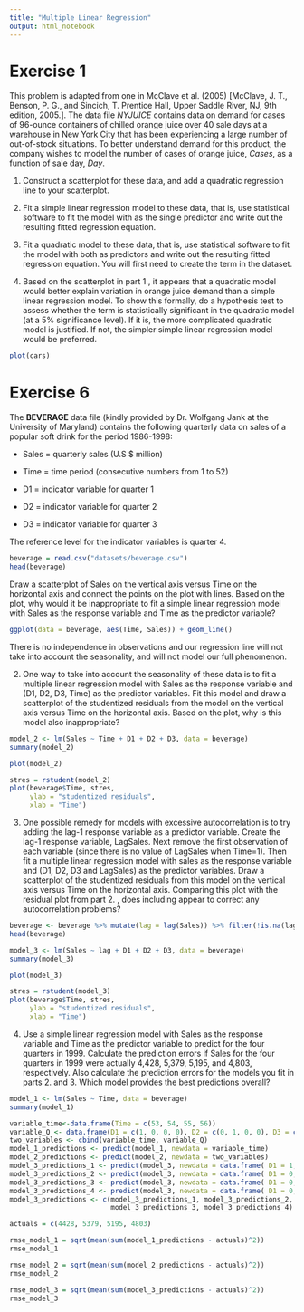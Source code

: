```yaml
---
title: "Multiple Linear Regression"
output: html_notebook
---
```


# **Exercise 1**

This problem is adapted from one in McClave et al. (2005) [McClave, J. T., Benson, P. G., and Sincich, T. Prentice Hall, Upper Saddle River, NJ, 9th edition, 2005.]. The data file *NYJUICE* contains data on demand for cases of 96-ounce containers of chilled orange juice over 40 sale days at a warehouse in New York City that has been experiencing a large number of out-of-stock situations. To better understand demand for this product, the company wishes to model the number of cases of orange juice, *Cases*, as a function of sale day, *Day*.

1.  Construct a scatterplot for these data, and add a quadratic regression line to your scatterplot.

2.  Fit a simple linear regression model to these data, that is, use statistical software to fit the model with as the single predictor and write out the resulting fitted regression equation.

3.  Fit a quadratic model to these data, that is, use statistical software to fit the model with both as predictors and write out the resulting fitted regression equation. You will first need to create the term in the dataset.

4.  Based on the scatterplot in part 1., it appears that a quadratic model would better explain variation in orange juice demand than a simple linear regression model. To show this formally, do a hypothesis test to assess whether the term is statistically significant in the quadratic model (at a 5% significance level). If it is, the more complicated quadratic model is justified. If not, the simpler simple linear regression model would be preferred.

```r
plot(cars)
```

# **Exercise 6**

The **BEVERAGE** data file (kindly provided by Dr. Wolfgang Jank at the University of Maryland) contains the following quarterly data on sales of a popular soft drink for the period 1986-1998:

-   Sales = quarterly sales (U.S \$ million)

-   Time = time period (consecutive numbers from 1 to 52)

-   D1 = indicator variable for quarter 1

-   D2 = indicator variable for quarter 2

-   D3 = indicator variable for quarter 3

The reference level for the indicator variables is quarter 4.

```r
beverage = read.csv("datasets/beverage.csv")
head(beverage)
```

Draw a scatterplot of Sales on the vertical axis versus Time on the horizontal axis and connect the points on the plot with lines. Based on the plot, why would it be inappropriate to fit a simple linear regression model with Sales as the response variable and Time as the predictor variable?

```r
ggplot(data = beverage, aes(Time, Sales)) + geom_line()
```

There is no independence in observations and our regression line will not take into account the seasonality, and will not model our full phenomenon.

2.  One way to take into account the seasonality of these data is to fit a multiple linear regression model with Sales as the response variable and (D1, D2, D3, Time) as the predictor variables. Fit this model and draw a scatterplot of the studentized residuals from the model on the vertical axis versus Time on the horizontal axis. Based on the plot, why is this model also inappropriate?

```r
model_2 <- lm(Sales ~ Time + D1 + D2 + D3, data = beverage)
summary(model_2)
```

```r
plot(model_2)
```

```r
stres = rstudent(model_2)
plot(beverage$Time, stres,
     ylab = "studentized residuals",
     xlab = "Time")
```

3.  One possible remedy for models with excessive autocorrelation is to try adding the lag-1 response variable as a predictor variable. Create the lag-1 response variable, LagSales. Next remove the first observation of each variable (since there is no value of LagSales when Time=1). Then fit a multiple linear regression model with sales as the response variable and (D1, D2, D3 and LagSales) as the predictor variables. Draw a scatterplot of the studentized residuals from this model on the vertical axis versus Time on the horizontal axis. Comparing this plot with the residual plot from part 2. , does including appear to correct any autocorrelation problems?

```r
beverage <- beverage %>% mutate(lag = lag(Sales)) %>% filter(!is.na(lag))
head(beverage)
```

```r
model_3 <- lm(Sales ~ lag + D1 + D2 + D3, data = beverage)
summary(model_3)
```

```r
plot(model_3)
```

```r
stres = rstudent(model_3)
plot(beverage$Time, stres,
     ylab = "studentized residuals",
     xlab = "Time")
```

4.  Use a simple linear regression model with Sales as the response variable and Time as the predictor variable to predict for the four quarters in 1999. Calculate the prediction errors if Sales for the four quarters in 1999 were actually 4,428, 5,379, 5,195, and 4,803, respectively. Also calculate the prediction errors for the models you fit in parts 2. and 3. Which model provides the best predictions overall?

```r
model_1 <- lm(Sales ~ Time, data = beverage)
summary(model_1)
```

```r
variable_time<-data.frame(Time = c(53, 54, 55, 56))
variable_Q <- data.frame(D1 = c(1, 0, 0, 0), D2 = c(0, 1, 0, 0), D3 = c(0, 0, 1, 0))
two_variables <- cbind(variable_time, variable_Q)
model_1_predictions <- predict(model_1, newdata = variable_time)
model_2_predictions <- predict(model_2, newdata = two_variables)
model_3_predictions_1 <- predict(model_3, newdata = data.frame( D1 = 1, D2 = 0, D3= 0, lag = beverage$Sales[50]))
model_3_predictions_2 <- predict(model_3, newdata = data.frame( D1 = 0, D2 = 1, D3= 0, lag = model_3_predictions_1))
model_3_predictions_3 <- predict(model_3, newdata = data.frame( D1 = 0, D2 = 0, D3= 1, lag = model_3_predictions_2))
model_3_predictions_4 <- predict(model_3, newdata = data.frame( D1 = 0, D2 = 0, D3= 0, lag = model_3_predictions_3))
model_3_predictions <- c(model_3_predictions_1, model_3_predictions_2, 
                         model_3_predictions_3, model_3_predictions_4)

actuals = c(4428, 5379, 5195, 4803)

rmse_model_1 = sqrt(mean(sum(model_1_predictions - actuals)^2))
rmse_model_1
```

```r
rmse_model_2 = sqrt(mean(sum(model_2_predictions - actuals)^2))
rmse_model_2
```

```r
rmse_model_3 = sqrt(mean(sum(model_3_predictions - actuals)^2))
rmse_model_3
```
